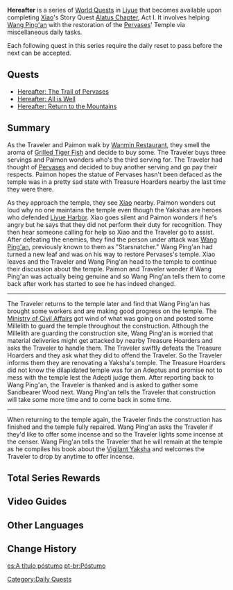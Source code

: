 {{Chapter Infobox
|type            = World
|image           = Hereafter.PNG
|region          = Liyue
}}
'''Hereafter''' is a series of [[World Quests]] in [[Liyue]] that becomes available upon completing [[Xiao]]'s Story Quest [[Alatus Chapter]], Act I. It involves helping [[Wang Ping'an]] with the restoration of the [[Pervases]]' Temple via miscellaneous daily tasks.

Each following quest in this series require the daily reset to pass before the next can be accepted.

==Quests==
* [[Hereafter: The Trail of Pervases]]
* [[Hereafter: All is Well]]
* [[Hereafter: Return to the Mountains]]

==Summary==
As the Traveler and Paimon walk by [[Wanmin Restaurant]], they smell the aroma of [[Grilled Tiger Fish]] and decide to buy some. The Traveler buys three servings and Paimon wonders who's the third serving for. The Traveler had thought of [[Pervases]] and decided to buy another serving and go pay their respects. Paimon hopes the statue of Pervases hasn't been defaced as the temple was in a pretty sad state with Treasure Hoarders nearby the last time they were there.

As they approach the temple, they see [[Xiao]] nearby. Paimon wonders out loud why no one maintains the temple even though the Yakshas are heroes who defended [[Liyue Harbor]]. Xiao goes silent and Paimon wonders if he's angry but he says that they did not perform their duty for recognition. They then hear someone calling for help so Xiao and the Traveler go to assist. After defeating the enemies, they find the person under attack was [[Wang Ping'an]], previously known to them as "Starsnatcher." Wang Ping'an had turned a new leaf and was on his way to restore Pervases's temple. Xiao leaves and the Traveler and Wang Ping'an head to the temple to continue their discussion about the temple. Paimon and Traveler wonder if Wang Ping'an was actually being genuine and so Wang Ping'an tells them to come back after work has started to see he has indeed changed.

----

The Traveler returns to the temple later and find that Wang Ping'an has brought some workers and are making good progress on the temple. The [[Ministry of Civil Affairs]] got wind of what was going on and posted some Millelith to guard the temple throughout the construction. Although the Millelith are guarding the construction site, Wang Ping'an is worried that material deliveries might get attacked by nearby Treasure Hoarders and asks the Traveler to handle them. The Traveler swiftly defeats the Treasure Hoarders and they ask what they did to offend the Traveler. So the Traveler informs them they are renovating a Yaksha's temple. The Treasure Hoarders did not know the dilapidated temple was for an Adeptus and promise not to mess with the temple lest the Adepti judge them. After reporting back to Wang Ping'an, the Traveler is thanked and is asked to gather some Sandbearer Wood next. Wang Ping'an tells the Traveler that construction will take some more time and to come back in some time.

----

When returning to the temple again, the Traveler finds the construction has finished and the temple fully repaired. Wang Ping'an asks the Traveler if they'd like to offer some incense and so the Traveler lights some incense at the censer. Wang Ping'an tells the Traveler that he will remain at the temple as he compiles his book about the [[Xiao|Vigilant Yaksha]] and welcomes the Traveler to drop by anytime to offer incense.

==Total Series Rewards==
{{Event Rewards
|type = Quest
|Adventure EXP = 150
|Mora = 30,000
|Liyue Reputation EXP = 60
|Hero's Wit = 3
|sort = Adventure EXP,Liyue Reputation EXP,Hero's Wit,Mora
}}

==Video Guides==
{{EVT
|video1   = https://youtu.be/cwFdPnHfmEw
|caption1 = Hereafter: The Trail of Pervases Guide

|video2   = https://youtu.be/_ehYaVjEccg
|caption2 = Hereafter: All is Well Guide

|video3   = https://youtu.be/xcBeAE3Tab8
|caption3 = Hereafter: Return to the Mountains Guide
}}

==Other Languages==
{{Other Languages
|en      = Hereafter
|zhs     = 身后事
|zhs_rm  = Shēnhòu Shì
|zht     = 身後事
|zht_rm  = Shēnhòu Shì
|zh_tl   = Hereafter Matters
|ja      = 死後の事
|ja_rm   = Shigo no Koto
|ja_tl   = Posthumous Matters
|ko      = 후일
|ko_rm   = Hu'il
|ko_tl   = Hereafter
|es      = A título póstumo
|es_tl   = Posthumous
|fr      = Au-delà
|fr_tl   = Hereafter
|ru      = Дела загробные
|ru_tl   = Afterlife Matters
|th      = เรื่องราวหลังการจากไป
|th_rm   = 
|th_tl   = 
|vi      = Chuyện Sau Này
|vi_tl   = 
|de      = Hernach
|de_tl   = Hereafter
|id      = Setelah Kematian
|id_tl   = After Death
|pt      = Póstumo
|pt_tl   = 
|tr      = 
|tr_tl   = 
|it      = 
|it_tl   = 
}}

==Change History==
{{Change History|2.4}}

[[Category:Daily Quests]]

[[es:A título póstumo]]
[[pt-br:Póstumo]]